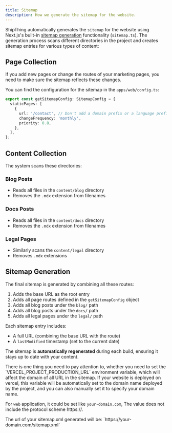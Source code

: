 ```yaml
---
title: Sitemap
description: How we generate the sitemap for the website.
---
```


ShipThing automatically generates the `sitemap` for the website using Next.js's built-in [sitemap generation](https://nextjs.org/docs/app/api-reference/file-conventions/metadata/sitemap#generating-a-sitemap-using-code-js-ts) functionality (`sitemap.ts`). The generation process scans different directories in the project and creates sitemap entries for various types of content:

## Page Collection

If you add new pages or change the routes of your marketing pages, you need to make sure the sitemap reflects these changes.

You can find the configuration for the sitemap in the `apps/web/config.ts`:

```ts apps/web/config.ts
export const getSitemapConfig: SitemapConfig = {
  staticPages: [
    {
      url: '/contact', // Don't add a domain prefix or a language prefix, we'll take care of that for you.
      changeFrequency: 'monthly',
      priority: 0.8,
    },
  ],
};
```

## Content Collection

The system scans these directories:

### Blog Posts
- Reads all files in the `content/blog` directory
- Removes the `.mdx` extension from filenames

### Docs Posts
- Reads all files in the `content/docs` directory
- Removes the `.mdx` extension from filenames

### Legal Pages
- Similarly scans the `content/legal` directory
- Removes `.mdx` extensions

## Sitemap Generation

The final sitemap is generated by combining all these routes:

1. Adds the base URL as the root entry
2. Adds all page routes defined in the `getSitemapConfig` object
3. Adds all blog posts under the `blog/` path
4. Adds all blog posts under the `docs/` path
5. Adds all legal pages under the `legal/` path

Each sitemap entry includes:
- A full URL (combining the base URL with the route)
- A `lastModified` timestamp (set to the current date)

<Tip>The sitemap is **automatically regenerated** during each build, ensuring it stays up to date with your content.</Tip>

<Note>
There is one thing you need to pay attention to, whether you need to set the `VERCEL_PROJECT_PRODUCTION_URL` environment variable, which will affect the domain of all URL in the sitemap. If your website is deployed on vercel, this variable will be automatically set to the domain name deployed by the project, and you can also manually set it to specify your domain name.

For `web` application, it could be set like `your-domain.com`, The value does not include the protocol scheme https://.
</Note>

<Tip>
The url of your sitemap.xml generated will be: `https://your-domain.com/sitemap.xml`
</Tip>